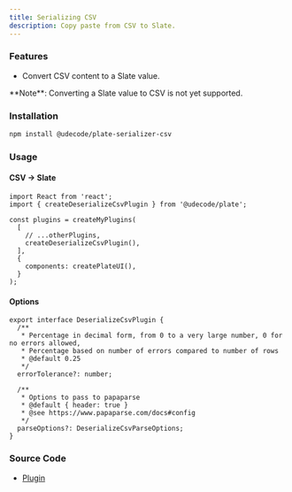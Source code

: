```yaml
---
title: Serializing CSV
description: Copy paste from CSV to Slate.
---
```


<ComponentPreview name="playground-demo" id="deserializecsv" />

### Features

- Convert CSV content to a Slate value.

<Callout className="my-4">
  **Note**: Converting a Slate value to CSV is not yet supported.
</Callout>

### Installation

```bash
npm install @udecode/plate-serializer-csv
```

### Usage

#### CSV -> Slate

```tsx
import React from 'react';
import { createDeserializeCsvPlugin } from '@udecode/plate';

const plugins = createMyPlugins(
  [
    // ...otherPlugins,
    createDeserializeCsvPlugin(),
  ],
  {
    components: createPlateUI(),
  }
);
```

#### Options

```tsx
export interface DeserializeCsvPlugin {
  /**
   * Percentage in decimal form, from 0 to a very large number, 0 for no errors allowed,
   * Percentage based on number of errors compared to number of rows
   * @default 0.25
   */
  errorTolerance?: number;

  /**
   * Options to pass to papaparse
   * @default { header: true }
   * @see https://www.papaparse.com/docs#config
   */
  parseOptions?: DeserializeCsvParseOptions;
}
```

### Source Code

- [Plugin](https://github.com/udecode/plate/blob/main/packages/serializer-csv/src/deserializer/createDeserializeCsvPlugin.ts)
